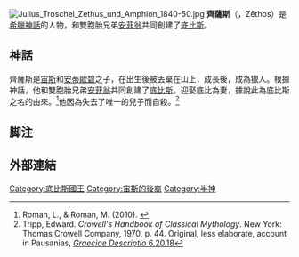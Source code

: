 [[File:Julius_Troschel_Zethus_und_Amphion_1840-50.jpg|thumb]]
'''齊薩斯'''（{{lang-grc|'''Ζῆθος'''}}，Zēthos）是[[希臘神話|希臘神話]]的人物，和雙胞胎兄弟[[安菲翁|安菲翁]]共同創建了[[底比斯_(希臘)|底比斯]]。

==神話==
齊薩斯是[[宙斯|宙斯]]和[[安蒂歐碧|安蒂歐碧]]之子，在出生後被丟棄在山上，成長後，成為獵人。根據神話，他和雙胞胎兄弟[[安菲翁|安菲翁]]共同創建了[[底比斯_(希臘)|底比斯]]。迎娶底比為妻，據說此為底比斯之名的由來。<ref name=":0">Roman, L., & Roman, M. (2010). {{Google books|tOgWfjNIxoMC|Encyclopedia of Greek and Roman mythology.|page=}}</ref>他因為失去了唯一的兒子而自殺。<ref name="Tripp">Tripp, Edward. ''Crowell's Handbook of Classical Mythology''. New York: Thomas Crowell Company, 1970, p. 44. Original, less elaborate, account in Pausanias, [https://www.perseus.tufts.edu/hopper/text?doc=Perseus%3Atext%3A1999.01.0160%3Abook%3D6%3Achapter%3D20%3Asection%3D18 ''Graeciae Descriptio'' 6.20.18]</ref>

== 脚注 ==
{{Reflist}}

==外部連結==
{{Commonscat|Amphion and Zethus}}

[[Category:底比斯國王|Category:底比斯國王]]
[[Category:宙斯的後裔|Category:宙斯的後裔]]
[[Category:半神|Category:半神]]